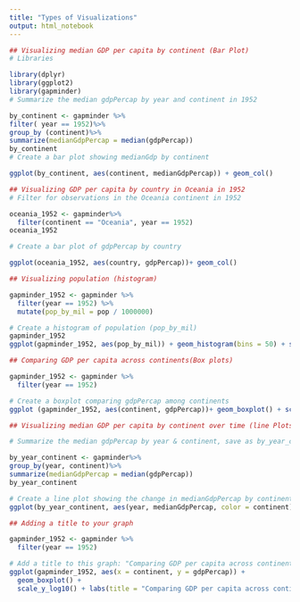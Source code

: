 ---
title: "Types of Visualizations"
output: html_notebook
---


```{r}
## Visualizing median GDP per capita by continent (Bar Plot)
# Libraries

library(dplyr)
library(ggplot2)
library(gapminder)
# Summarize the median gdpPercap by year and continent in 1952

by_continent <- gapminder %>%
filter( year == 1952)%>%
group_by (continent)%>%
summarize(medianGdpPercap = median(gdpPercap))
by_continent
# Create a bar plot showing medianGdp by continent

ggplot(by_continent, aes(continent, medianGdpPercap)) + geom_col()
```


```{r}

## Visualizing GDP per capita by country in Oceania in 1952
# Filter for observations in the Oceania continent in 1952

oceania_1952 <- gapminder%>%
  filter(continent == "Oceania", year == 1952)
oceania_1952

# Create a bar plot of gdpPercap by country

ggplot(oceania_1952, aes(country, gdpPercap))+ geom_col()
```


```{r}
## Visualizing population (histogram)

gapminder_1952 <- gapminder %>%
  filter(year == 1952) %>%
  mutate(pop_by_mil = pop / 1000000)

# Create a histogram of population (pop_by_mil)
gapminder_1952
ggplot(gapminder_1952, aes(pop_by_mil)) + geom_histogram(bins = 50) + scale_x_log10()

```


```{r}

## Comparing GDP per capita across continents(Box plots)

gapminder_1952 <- gapminder %>%
  filter(year == 1952)

# Create a boxplot comparing gdpPercap among continents
ggplot (gapminder_1952, aes(continent, gdpPercap))+ geom_boxplot() + scale_y_log10()
```


```{r}
## Visualizing median GDP per capita by continent over time (line Plots)

# Summarize the median gdpPercap by year & continent, save as by_year_continent

by_year_continent <- gapminder%>%
group_by(year, continent)%>%
summarize(medianGdpPercap = median(gdpPercap))
by_year_continent

# Create a line plot showing the change in medianGdpPercap by continent over time
ggplot(by_year_continent, aes(year, medianGdpPercap, color = continent)) + geom_line() + expand_limits (y = 0)
```


```{r}
## Adding a title to your graph

gapminder_1952 <- gapminder %>%
  filter(year == 1952)

# Add a title to this graph: "Comparing GDP per capita across continents"
ggplot(gapminder_1952, aes(x = continent, y = gdpPercap)) +
  geom_boxplot() +
  scale_y_log10() + labs(title = "Comparing GDP per capita across continents")
```

